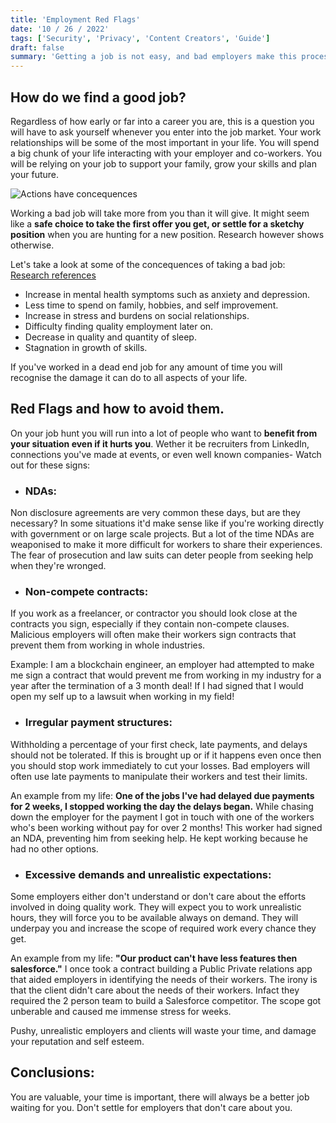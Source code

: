 ```yaml
---
title: 'Employment Red Flags'
date: '10 / 26 / 2022'
tags: ['Security', 'Privacy', 'Content Creators', 'Guide']
draft: false
summary: 'Getting a job is not easy, and bad employers make this process even more difficult.git'
---
```


## How do we find a good job?

Regardless of how early or far into a career you are, this is a question you will have to ask yourself whenever you enter into the job market.
Your work relationships will be some of the most important in your life. You will spend a big chunk of your life interacting with your employer and co-workers.
You will be relying on your job to support your family, grow your skills and plan your future.

![Actions have concequences](https://user-images.githubusercontent.com/69639595/198095142-6e5902b1-6e6c-4ed8-9a62-28f574f00fa8.jpg)

Working a bad job will take more from you than it will give.
It might seem like a **safe choice to take the first offer you get, or settle for a sketchy position** when you are hunting for a new position. Research however shows otherwise.

Let's take a look at some of the concequences of taking a bad job: [Research references](https://www.ncbi.nlm.nih.gov/pmc/articles/PMC3813007/)

- Increase in mental health symptoms such as anxiety and depression.
- Less time to spend on family, hobbies, and self improvement.
- Increase in stress and burdens on social relationships.
- Difficulty finding quality employment later on.
- Decrease in quality and quantity of sleep.
- Stagnation in growth of skills.

If you've worked in a dead end job for any amount of time you will recognise the damage it can do to all aspects of your life.

## Red Flags and how to avoid them.

On your job hunt you will run into a lot of people who want to **benefit from your situation even if it hurts you**. Wether it be recruiters from LinkedIn, connections you've made at events, or even well known companies-
Watch out for these signs:

- ### NDAs:

Non disclosure agreements are very common these days, but are they necessary? In some situations it'd make sense like if you're working directly with government or on large scale projects.
But a lot of the time NDAs are weaponised to make it more difficult for workers to share their experiences. The fear of prosecution and law suits can deter people from seeking help when they're wronged.

- ### Non-compete contracts:

If you work as a freelancer, or contractor you should look close at the contracts you sign, especially if they contain non-compete clauses.
Malicious employers will often make their workers sign contracts that prevent them from working in whole industries.

Example: I am a blockchain engineer, an employer had attempted to make me sign a contract that would prevent me from working in my industry for a year after the termination of a 3 month deal!
If I had signed that I would open my self up to a lawsuit when working in my field!

- ### Irregular payment structures:

Withholding a percentage of your first check, late payments, and delays should not be tolerated. If this is brought up or if it happens even once then you should stop work immediately to cut your losses.
Bad employers will often use late payments to manipulate their workers and test their limits.

An example from my life: **One of the jobs I've had delayed due payments for 2 weeks, I stopped working the day the delays began.** While chasing down the employer for the payment I got in touch with one of the workers who's been working without pay for over 2 months!
This worker had signed an NDA, preventing him from seeking help. He kept working because he had no other options.

- ### Excessive demands and unrealistic expectations:

Some employers either don't understand or don't care about the efforts involved in doing quality work. They will expect you to work unrealistic hours, they will force you to be available always on demand.
They will underpay you and increase the scope of required work every chance they get.

An example from my life: **"Our product can't have less features then salesforce."** I once took a contract building a Public Private relations app that aided employers in identifying the needs of their workers.
The irony is that the client didn't care about the needs of their workers. Infact they required the 2 person team to build a Salesforce competitor. The scope got unberable and caused me immense stress for weeks.

Pushy, unrealistic employers and clients will waste your time, and damage your reputation and self esteem.

## Conclusions:

You are valuable, your time is important, there will always be a better job waiting for you. Don't settle for employers that don't care about you.
